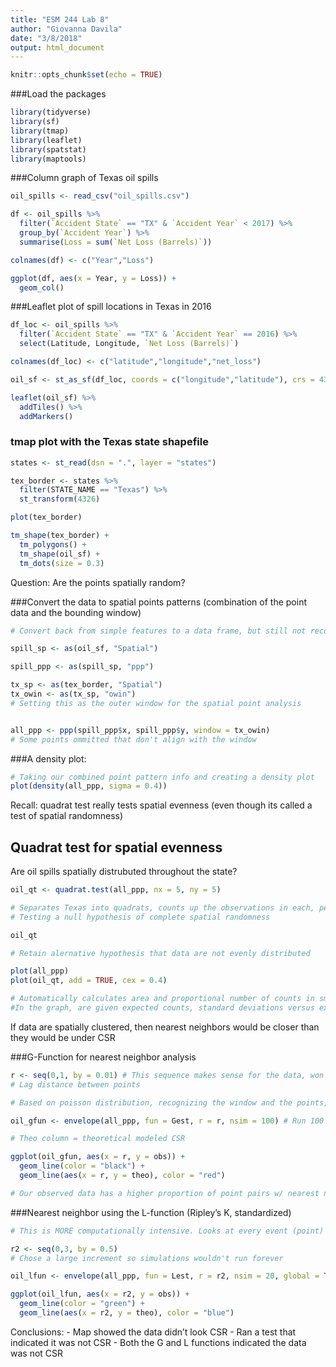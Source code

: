 ```yaml
---
title: "ESM 244 Lab 8"
author: "Giovanna Davila"
date: "3/8/2018"
output: html_document
---
```


```r
knitr::opts_chunk$set(echo = TRUE)
```

###Load the packages

```r

library(tidyverse)
library(sf)
library(tmap)
library(leaflet)
library(spatstat)
library(maptools)

```

###Column graph of Texas oil spills

```r

oil_spills <- read_csv("oil_spills.csv")

df <- oil_spills %>% 
  filter(`Accident State` == "TX" & `Accident Year` < 2017) %>% 
  group_by(`Accident Year`) %>% 
  summarise(Loss = sum(`Net Loss (Barrels)`))

colnames(df) <- c("Year","Loss")

ggplot(df, aes(x = Year, y = Loss)) +
  geom_col()

```


###Leaflet plot of spill locations in Texas in 2016

```r

df_loc <- oil_spills %>% 
  filter(`Accident State` == "TX" & `Accident Year` == 2016) %>% 
  select(Latitude, Longitude, `Net Loss (Barrels)`)

colnames(df_loc) <- c("latitude","longitude","net_loss")

oil_sf <- st_as_sf(df_loc, coords = c("longitude","latitude"), crs = 4326) # Leaflet does recognize longitude/latitude without having to convert to spatial features, leaflet will just guess what your longitude latitude is when not in spatial features

leaflet(oil_sf) %>% 
  addTiles() %>%
  addMarkers()

```

### tmap plot with the Texas state shapefile

```r

states <- st_read(dsn = ".", layer = "states")

tex_border <- states %>% 
  filter(STATE_NAME == "Texas") %>% 
  st_transform(4326)

plot(tex_border)

tm_shape(tex_border) +
  tm_polygons() +
  tm_shape(oil_sf) +
  tm_dots(size = 0.3)

```

Question: 
Are the points spatially random? 


###Convert the data to spatial points patterns (combination of the point data and the bounding window)

```r

# Convert back from simple features to a data frame, but still not recognized as something to do point pattern analysis with

spill_sp <- as(oil_sf, "Spatial")

spill_ppp <- as(spill_sp, "ppp")

tx_sp <- as(tex_border, "Spatial")
tx_owin <- as(tx_sp, "owin")
# Setting this as the outer window for the spatial point analysis


all_ppp <- ppp(spill_ppp$x, spill_ppp$y, window = tx_owin)
# Some points ommitted that don't align with the window 

```


###A density plot:

```r

# Taking our combined point pattern info and creating a density plot
plot(density(all_ppp, sigma = 0.4))

```

Recall: quadrat test really tests spatial evenness (even though its called a test of spatial randomness)

## Quadrat test for spatial evenness

Are oil spills spatially distrubuted throughout the state?

```r

oil_qt <- quadrat.test(all_ppp, nx = 5, ny = 5)

# Separates Texas into quadrats, counts up the observations in each, performs Chi Square
# Testing a null hypothesis of complete spatial randomness

oil_qt

# Retain alernative hypothesis that data are not evenly distributed

plot(all_ppp)
plot(oil_qt, add = TRUE, cex = 0.4)

# Automatically calculates area and proportional number of counts in smaller quadrats based on the shape of Texas
#In the graph, are given expected counts, standard deviations versus expected value and total quadrat area value

```

If data are spatially clustered, then nearest neighbors would be closer than they would be under CSR

###G-Function for nearest neighbor analysis

```r

r <- seq(0,1, by = 0.01) # This sequence makes sense for the data, won't always be the case
# Lag distance between points

# Based on poisson distribution, recognizing the window and the points, what would it look like as CSR data?

oil_gfun <- envelope(all_ppp, fun = Gest, r = r, nsim = 100) # Run 100 simulations using the r sequence and the G function

# Theo column = theoretical modeled CSR

ggplot(oil_gfun, aes(x = r, y = obs)) +
  geom_line(color = "black") +
  geom_line(aes(x = r, y = theo), color = "red")

# Our observed data has a higher proportion of point pairs w/ nearest neighbors at shorter distances compared to CSR data

```

###Nearest neighbor using the L-function (Ripley's K, standardized)

```r

# This is MORE computationally intensive. Looks at every event (point) in spcae and makes increasing bubbles around it until it incorporates all points around it that exist

r2 <- seq(0,3, by = 0.5)
# Chose a large increment so simulations wouldn't run forever

oil_lfun <- envelope(all_ppp, fun = Lest, r = r2, nsim = 20, global = TRUE)

ggplot(oil_lfun, aes(x = r2, y = obs)) +
  geom_line(color = "green") +
  geom_line(aes(x = r2, y = theo), color = "blue")


```

Conclusions: 
- Map showed the data didn't look CSR
- Ran a test that indicated it was not CSR
- Both the G and L functions indicated the data was not CSR






